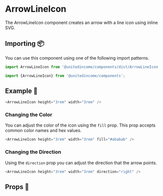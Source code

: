 
# ArrowLineIcon

The ArrowLineIcon component creates an arrow with a line icon using inline SVG.

## Importing 📦

You can use this component using one of the following import patterns.

```javascript
import ArrowLineIcon from '@unitedincome/components/dist/ArrowLineIcon';
```

```javascript
import {ArrowLineIcon} from '@unitedincome/components';
```

## Example 🚀

<Preview>
  <ArrowLineIcon height="3rem" width="3rem" />
</Preview>

```javascript
<ArrowLineIcon height="3rem" width="3rem" />
```

### Changing the Color

You can adjust the color of the icon using the `fill` prop. This prop accepts common color names and hex values.

<Preview>
  <ArrowLineIcon height="3rem" width="3rem" fill="#ababab" />
</Preview>

```javascript
<ArrowLineIcon height="3rem" width="3rem" fill="#ababab" />
```

### Changing the Direction

Using the `direction` prop you can adjust the direction that the arrow points.

<Preview>
  <ArrowLineIcon height="3rem" width="3rem" direction="right" />
</Preview>

```javascript
<ArrowLineIcon height="3rem" width="3rem" direction="right" />
```

## Props 🔧

<Props of={ArrowLineIcon} />
